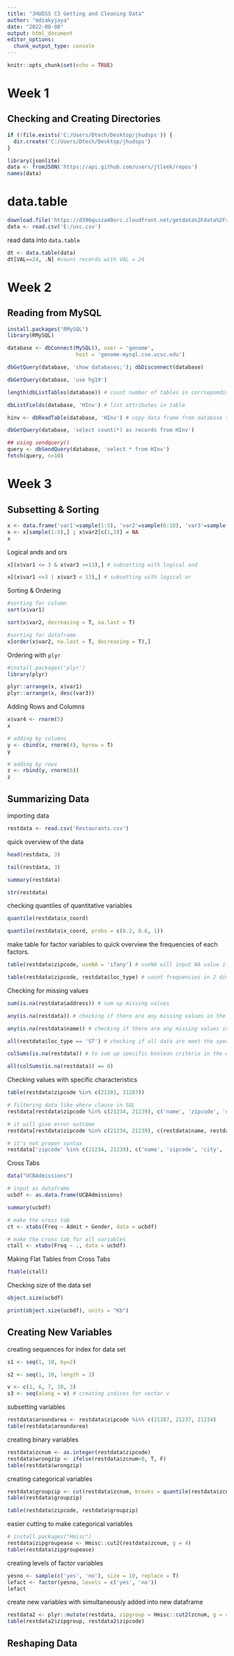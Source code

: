```yaml
---
title: "JHUDSS C3 Getting and Cleaning Data"
author: "mdzakyjaya"
date: "2022-08-08"
output: html_document
editor_options: 
  chunk_output_type: console
---
```


```r
knitr::opts_chunk$set(echo = TRUE)
```

# Week 1

## Checking and Creating Directories

```r
if (!file.exists('C:/Users/Dtech/Desktop/jhudsps')) {
  dir.create('C:/Users/Dtech/Desktop/jhudsps')
}
```


```r
library(jsonlite)
data <- fromJSON('https://api.github.com/users/jtleek/repos')
names(data)
```

# data.table

```r
download.file('https://d396qusza40orc.cloudfront.net/getdata%2Fdata%2Fss06hid.csv', destfile = 'E:/usc.csv')
data <- read.csv('E:/usc.csv')
```

read data into `data.table`
```r
dt <- data.table(data)
dt[VAL==24, .N] #count records with VAL = 24
```

# Week 2

## Reading from MySQL

```r
install.packages("RMySQL")
library(RMySQL)

database <- dbConnect(MySQL(), user = 'genome',
                      host = 'genome-mysql.cse.ucsc.edu')

dbGetQuery(database, 'show databases;'); dbDisconnect(database)

dbGetQuery(database, 'use hg19')

length(dbListTables(database)) # count number of tables in corrsepomding database

dbListFields(database, 'HInv') # list attributes in table

hinv <- dbReadTable(database, 'HInv') # copy data frame from database table

dbGetQuery(database, 'select count(*) as records from HInv')

## using sendquery()
query <- dbSendQuery(database, 'select * from HInv')
fetch(query, n=10)
```

# Week 3

## Subsetting & Sorting

```r
x <- data.frame('var1'=sample(1:5), 'var2'=sample(6:10), 'var3'=sample(11:15))
x <- x[sample(1:5),] ; x$var2[c(1,3)] = NA
x
```

Logical ands and ors
```r
x[(x$var1 <= 3 & x$var3 >=13),] # subsetting with logical and

x[(x$var1 <=3 | x$var3 < 13),] # subsetting with logical or
```

Sorting & Ordering
```r
#sorting for column
sort(x$var1)

sort(x$var2, decreasing = T, na.last = T)

#sorting for dataframe
x[order(x$var2, na.last = T, decreasing = T),]
```

Ordering with `plyr`
```r
#install.packages('plyr')
library(plyr)

plyr::arrange(x, x$var1)
plyr::arrange(x, desc(var3))
```

Adding Rows and Columns
```r
x$var4 <- rnorm(5)
x

# adding by columns
y <- cbind(x, rnorm(4), byrow = T)
y

# adding by rows
z <- rbind(y, rnorm(6))
z
```

## Summarizing Data

importing data
```r
restdata <- read.csv('Restaurants.csv')
```

quick overview of the data
```r
head(restdata, 3)

tail(restdata, 3)

summary(restdata)

str(restdata)
```

checking quantiles of quantitative variables
```r
quantile(restdata$x_coord)

quantile(restdata$x_coord, probs = c(0.2, 0.6, 1))
```

make table for factor variables to quick overview the frequencies of each factors.
```r
table(restdata$zipcode, useNA = 'ifany') # useNA will input NA value if any

table(restdata$zipcode, restdata$loc_type) # count frequencies in 2 dimensional table
```

Checking for missing values
```r
sum(is.na(restdata$address)) # sum up missing values

any(is.na(restdata)) # checking if there are any missing values in the data

any(is.na(restdata$name)) # checking if there are any missing values in the specific column

all(restdata$loc_type == 'ST') # checking if all data are meet the specific condition

colSums(is.na(restdata)) # to sum up specific boolean criteria in the data

all(colSums(is.na(restdata)) == 0)
```

Checking values with specific characteristics
```r
table(restdata$zipcode %in% c(21201, 21287))

# filtering data like where clause in SQL
restdata[restdata$zipcode %in% c(21234, 21239), c('name', 'zipcode', 'city', 'state', 'address')]

# it will give error outcome
restdata[restdata$zipcode %in% c(21234, 21239), c(restdata$name, restdata$zipcode, restdata$city, restdata$state, restdata$address)]

# it's not proper syntax
restdata['zipcode' %in% c(21234, 21239), c('name', 'zipcode', 'city', 'state', 'address')]
```

Cross Tabs
```r
data("UCBAdmissions")

# input as dataframe
ucbdf <- as.data.frame(UCBAdmissions)

summary(ucbdf)

# make the cross tab
ct <- xtabs(Freq ~ Admit + Gender, data = ucbdf)

# make the cross tab for all variables
ctall <- xtabs(Freq ~ ., data = ucbdf)
```

Making Flat Tables from Cross Tabs
```r
ftable(ctall)
```

Checking size of the data set
```r
object.size(ucbdf)

print(object.size(ucbdf), units = "Kb")
```

## Creating New Variables
creating sequences for index for data set
```r
s1 <- seq(1, 10, by=2)

s2 <- seq(1, 10, length = 3)

v <- c(1, 6, 7, 10, 3)
s3 <- seq(along = v) # creating indices for vector v
```

subsetting variables
```r
restdata$aroundarea <- restdata$zipcode %in% c(21287, 21237, 21234)
table(restdata$aroundarea)
```

creating binary variables
```r
restdata$zcnum <- as.integer(restdata$zipcode)
restdata$wrongzip <- ifelse(restdata$zcnum<0, T, F)
table(restdata$wrongzip)
```

creating categorical variables
```r
restdata$groupzip <- cut(restdata$zcnum, breaks = quantile(restdata$zcnum, na.rm = T))
table(restdata$groupzip)

table(restdata$zipcode, restdata$groupzip)
```

easier cutting to make categorical variables
```r
# install.packages("Hmisc")
restdata$zipgroupease <- Hmisc::cut2(restdata$zcnum, g = 4)
table(restdata$zipgroupease)
```

creating levels of factor variables
```r
yesno <- sample(c('yes', 'no'), size = 10, replace = T)
lefact <- factor(yesno, levels = c('yes', 'no'))
lefact
```

create new variables with simultaneously added into new dataframe
```r
restdata2 <- plyr::mutate(restdata, zipgroup = Hmisc::cut2(zcnum, g = 4))
table(restdata2$zipgroup, restdata2$zipcode)
```

## Reshaping Data












